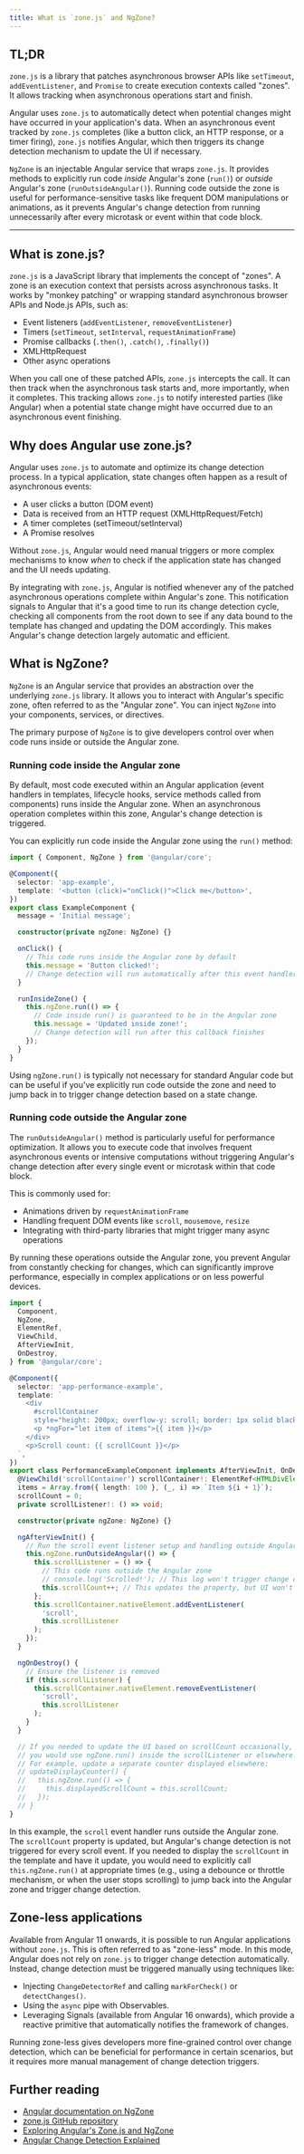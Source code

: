 ```yaml
---
title: What is `zone.js` and NgZone?
---
```


## TL;DR

`zone.js` is a library that patches asynchronous browser APIs like `setTimeout`, `addEventListener`, and `Promise` to create execution contexts called "zones". It allows tracking when asynchronous operations start and finish.

Angular uses `zone.js` to automatically detect when potential changes might have occurred in your application's data. When an asynchronous event tracked by `zone.js` completes (like a button click, an HTTP response, or a timer firing), `zone.js` notifies Angular, which then triggers its change detection mechanism to update the UI if necessary.

`NgZone` is an injectable Angular service that wraps `zone.js`. It provides methods to explicitly run code _inside_ Angular's zone (`run()`) or _outside_ Angular's zone (`runOutsideAngular()`). Running code outside the zone is useful for performance-sensitive tasks like frequent DOM manipulations or animations, as it prevents Angular's change detection from running unnecessarily after every microtask or event within that code block.

---

## What is zone.js?

`zone.js` is a JavaScript library that implements the concept of "zones". A zone is an execution context that persists across asynchronous tasks. It works by "monkey patching" or wrapping standard asynchronous browser APIs and Node.js APIs, such as:

- Event listeners (`addEventListener`, `removeEventListener`)
- Timers (`setTimeout`, `setInterval`, `requestAnimationFrame`)
- Promise callbacks (`.then()`, `.catch()`, `.finally()`)
- XMLHttpRequest
- Other async operations

When you call one of these patched APIs, `zone.js` intercepts the call. It can then track when the asynchronous task starts and, more importantly, when it completes. This tracking allows `zone.js` to notify interested parties (like Angular) when a potential state change might have occurred due to an asynchronous event finishing.

## Why does Angular use zone.js?

Angular uses `zone.js` to automate and optimize its change detection process. In a typical application, state changes often happen as a result of asynchronous events:

- A user clicks a button (DOM event)
- Data is received from an HTTP request (XMLHttpRequest/Fetch)
- A timer completes (setTimeout/setInterval)
- A Promise resolves

Without `zone.js`, Angular would need manual triggers or more complex mechanisms to know _when_ to check if the application state has changed and the UI needs updating.

By integrating with `zone.js`, Angular is notified whenever any of the patched asynchronous operations complete within Angular's zone. This notification signals to Angular that it's a good time to run its change detection cycle, checking all components from the root down to see if any data bound to the template has changed and updating the DOM accordingly. This makes Angular's change detection largely automatic and efficient.

## What is NgZone?

`NgZone` is an Angular service that provides an abstraction over the underlying `zone.js` library. It allows you to interact with Angular's specific zone, often referred to as the "Angular zone". You can inject `NgZone` into your components, services, or directives.

The primary purpose of `NgZone` is to give developers control over when code runs inside or outside the Angular zone.

### Running code inside the Angular zone

By default, most code executed within an Angular application (event handlers in templates, lifecycle hooks, service methods called from components) runs inside the Angular zone. When an asynchronous operation completes within this zone, Angular's change detection is triggered.

You can explicitly run code inside the Angular zone using the `run()` method:

```typescript
import { Component, NgZone } from '@angular/core';

@Component({
  selector: 'app-example',
  template: '<button (click)="onClick()">Click me</button>',
})
export class ExampleComponent {
  message = 'Initial message';

  constructor(private ngZone: NgZone) {}

  onClick() {
    // This code runs inside the Angular zone by default
    this.message = 'Button clicked!';
    // Change detection will run automatically after this event handler finishes
  }

  runInsideZone() {
    this.ngZone.run(() => {
      // Code inside run() is guaranteed to be in the Angular zone
      this.message = 'Updated inside zone!';
      // Change detection will run after this callback finishes
    });
  }
}
```

Using `ngZone.run()` is typically not necessary for standard Angular code but can be useful if you've explicitly run code outside the zone and need to jump back in to trigger change detection based on a state change.

### Running code outside the Angular zone

The `runOutsideAngular()` method is particularly useful for performance optimization. It allows you to execute code that involves frequent asynchronous events or intensive computations without triggering Angular's change detection after every single event or microtask within that code block.

This is commonly used for:

- Animations driven by `requestAnimationFrame`
- Handling frequent DOM events like `scroll`, `mousemove`, `resize`
- Integrating with third-party libraries that might trigger many async operations

By running these operations outside the Angular zone, you prevent Angular from constantly checking for changes, which can significantly improve performance, especially in complex applications or on less powerful devices.

```typescript
import {
  Component,
  NgZone,
  ElementRef,
  ViewChild,
  AfterViewInit,
  OnDestroy,
} from '@angular/core';

@Component({
  selector: 'app-performance-example',
  template: `
    <div
      #scrollContainer
      style="height: 200px; overflow-y: scroll; border: 1px solid black;">
      <p *ngFor="let item of items">{{ item }}</p>
    </div>
    <p>Scroll count: {{ scrollCount }}</p>
  `,
})
export class PerformanceExampleComponent implements AfterViewInit, OnDestroy {
  @ViewChild('scrollContainer') scrollContainer!: ElementRef<HTMLDivElement>;
  items = Array.from({ length: 100 }, (_, i) => `Item ${i + 1}`);
  scrollCount = 0;
  private scrollListener!: () => void;

  constructor(private ngZone: NgZone) {}

  ngAfterViewInit() {
    // Run the scroll event listener setup and handling outside Angular's zone
    this.ngZone.runOutsideAngular(() => {
      this.scrollListener = () => {
        // This code runs outside the Angular zone
        // console.log('Scrolled!'); // This log won't trigger change detection
        this.scrollCount++; // This updates the property, but UI won't update immediately
      };
      this.scrollContainer.nativeElement.addEventListener(
        'scroll',
        this.scrollListener
      );
    });
  }

  ngOnDestroy() {
    // Ensure the listener is removed
    if (this.scrollListener) {
      this.scrollContainer.nativeElement.removeEventListener(
        'scroll',
        this.scrollListener
      );
    }
  }

  // If you needed to update the UI based on scrollCount occasionally,
  // you would use ngZone.run() inside the scrollListener or elsewhere.
  // For example, update a separate counter displayed elsewhere:
  // updateDisplayCounter() {
  //   this.ngZone.run(() => {
  //     this.displayedScrollCount = this.scrollCount;
  //   });
  // }
}
```

In this example, the `scroll` event handler runs outside the Angular zone. The `scrollCount` property is updated, but Angular's change detection is not triggered for every scroll event. If you needed to display the `scrollCount` in the template and have it update, you would need to explicitly call `this.ngZone.run()` at appropriate times (e.g., using a debounce or throttle mechanism, or when the user stops scrolling) to jump back into the Angular zone and trigger change detection.

## Zone-less applications

Available from Angular 11 onwards, it is possible to run Angular applications without `zone.js`. This is often referred to as "zone-less" mode. In this mode, Angular does not rely on `zone.js` to trigger change detection automatically. Instead, change detection must be triggered manually using techniques like:

- Injecting `ChangeDetectorRef` and calling `markForCheck()` or `detectChanges()`.
- Using the `async` pipe with Observables.
- Leveraging Signals (available from Angular 16 onwards), which provide a reactive primitive that automatically notifies the framework of changes.

Running zone-less gives developers more fine-grained control over change detection, which can be beneficial for performance in certain scenarios, but it requires more manual management of change detection triggers.

## Further reading

- [Angular documentation on NgZone](https://angular.dev/api/core/NgZone)
- [zone.js GitHub repository](https://github.com/angular/zone.js)
- [Exploring Angular's Zone.js and NgZone](https://angular.io/guide/zone)
- [Angular Change Detection Explained](https://angular.io/guide/change-detection)
